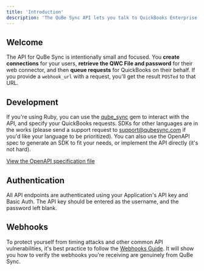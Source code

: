 ```yaml
---
title: 'Introduction'
description: 'The QuBe Sync API lets you talk to QuickBooks Enterprise / Desktop with ease.'
---
```


## Welcome

The API for QuBe Sync is intentionally small and focused. You **create connections** for your users, **retrieve the QWC File and password** for their web connector, and then **queue requests** for QuickBooks on their behalf. If you provide a `webhook_url` with a request, you'll get the result `POSTed` to that URL.


## Development

If you're using Ruby, you can use the [qube_sync](https://github.com/qubeintegrations/qube_sync_rb) gem to interact with the API, and specify your QuickBooks requests. SDKs for other languages are in the works (please send a support request to [support@qubesync.com](mailto:support@qubesync.com) if you'd like your language to be prioritized). You can also use the OpenAPI spec to generate an SDK to fit your needs, or implement the API directly (it's not hard).


[View the OpenAPI specification file](http://localhost:4002/api/v1/openapi.json)

## Authentication

All API endpoints are authenticated using your Application's API key and Basic Auth. The API key should be entered as the username, and the password left blank.

## Webhooks

To protect yourself from timing attacks and other common API vulnerabilities, it's best practice to follow the [Webhooks Guide](/webhooks). It will show you how to verify the webhooks you're receiving are genuinely from QuBe Sync.

